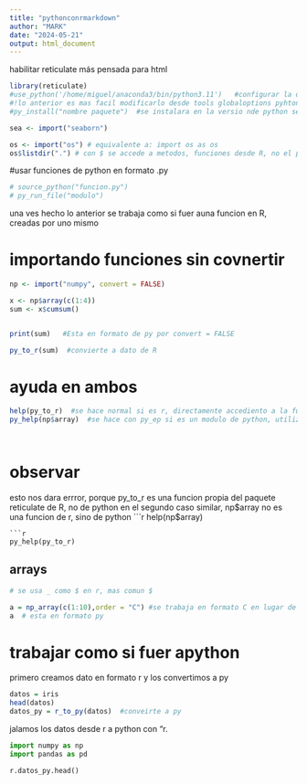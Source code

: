 ```yaml
---
title: "pythonconrmarkdown"
author: "MARK"
date: "2024-05-21"
output: html_document
---
```


habilitar reticulate
más pensada para html

```r
library(reticulate)
#use_python('/home/miguel/anaconda3/bin/python3.11')   #configurar la direccion que se usara de python 
#!lo anterior es mas facil modificarlo desde tools globaloptions pyhton  en la ventana damos en conda enviroments
#py_install("nombre paquete")  #se instalara en la versio nde python seleccionada anteriormente

sea <- import("seaborn") 

os <- import("os") # equivalente a: import os as os
os$listdir(".") # con $ se accede a metodos, funciones desde R, no el punto como en python


```

#usar funciones de python en formato .py

```r
# source_python("funcion.py")
# py_run_file("modulo")
```

una ves hecho lo anterior se trabaja como si fuer auna funcion en R, creadas por uno mismo

# importando funciones sin covnertir




```r
np <- import("numpy", convert = FALSE) 

x <- np$array(c(1:4))
sum <- x$cumsum()


print(sum)   #Esta en formato de py por convert = FALSE

py_to_r(sum)  #convierte a dato de R

```


# ayuda en ambos

```r
help(py_to_r)  #se hace normal si es r, directamente accediento a la funcion que queremos
py_help(np$array)  #se hace con py_ep si es un modulo de python, utilizando el modulo antes de la funcion o metodo pero sin el ()




```

# observar

esto nos dara errror, porque py_to_r es una funcion propia del paquete reticulate de R, no de python
en el segundo caso similar, np$array no es una funcion de r, sino de python
```r
help(np$array)


```
```r

py_help(py_to_r)

```







## arrays

```r

# se usa _ como $ en r, mas comun $

a = np_array(c(1:10),order = "C") #se trabaja en formato C en lugar de fortran por defecto
a  # esta en formato py

```

# trabajar como si fuer apython

primero creamos dato en formato r y los convertimos a py

```r
datos = iris
head(datos)
datos_py = r_to_py(datos)  #conveirte a py
```
jalamos los datos desde r a python con "r.

```python
import numpy as np
import pandas as pd

r.datos_py.head()
``` 





